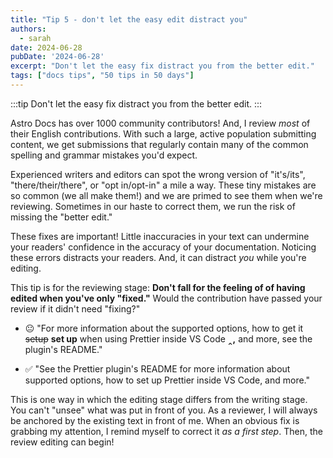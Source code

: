 ```yaml
---
title: "Tip 5 - don't let the easy edit distract you"
authors:
  - sarah
date: 2024-06-28
pubDate: '2024-06-28'
excerpt: "Don't let the easy fix distract you from the better edit."
tags: ["docs tips", "50 tips in 50 days"]
---
```


:::tip
Don't let the easy fix distract you from the better edit.
:::

Astro Docs has over 1000 community contributors! And, I review *most* of their English contributions. With such a large, active population submitting content, we get submissions that regularly contain many of the common spelling and grammar mistakes you'd expect.

Experienced writers and editors can spot the wrong version of "it's/its", "there/their/there", or "opt in/opt-in" a mile a way. These tiny mistakes are so common (we all make them!) and we are primed to see them when we're reviewing. Sometimes in our haste to correct them, we run the risk of missing the "better edit." 

These fixes are important! Little inaccuracies in your text can undermine your readers' confidence in the accuracy of your documentation. Noticing these errors distracts your readers. And, it can distract *you* while you're editing.

This tip is for the reviewing stage: **Don't fall for the feeling of of having edited when you've only "fixed."** Would the contribution have passed your review if it didn't need "fixing?" 


- 😐  "For more information about the supported options, how to get it ~~setup~~ **set up** when using Prettier inside VS Code **‸,** and more, see the plugin's README."

- ✅ "See the Prettier plugin's README for more information about supported options, how to set up Prettier inside VS Code, and more."

This is one way in which the editing stage differs from the writing stage. You can't "unsee" what was put in front of you. As a reviewer, I will always be anchored by the existing text in front of me. When an obvious fix is grabbing my attention, I remind myself to correct it *as a first step*. Then, the review editing can begin!


<LinkCard title="See the whole list of tips!" href="/blog/50-docs-tips-in-50-days" />
